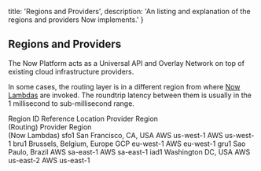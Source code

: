 
  title: 'Regions and Providers',
  description: 'An listing and explanation of the regions and providers Now implements.'
}

## Regions and Providers

The Now Platform acts as a Universal API and Overlay Network on top of existing cloud infrastructure providers.

In some cases, the routing layer is in a different region from where [Now Lambdas](/docs/v2/deployments/concepts/lambdas) are invoked. The roundtrip latency between them is usually in the 1 millisecond to sub-millisecond range.

<Table>
  <Row header>
    <Column left>Region ID</Column>
    <Column>Reference Location</Column>
    <Column>Provider Region<br /> (Routing)</Column>
    <Column right>Provider Region<br /> (Now Lambdas)</Column>
  </Row>

  <Row>
    <Column left>sfo1</Column>
    <Column>San Francisco, CA, USA</Column>
    <Column>AWS us-west-1</Column>
    <Column right>AWS us-west-1</Column>
  </Row>

  <Row>
    <Column left>bru1</Column>
    <Column>Brussels, Belgium, Europe</Column>
    <Column>GCP eu-west-1</Column>
    <Column right>AWS eu-west-1</Column>
  </Row>

  <Row>
    <Column left>gru1</Column>
    <Column>Sao Paulo, Brazil</Column>
    <Column>AWS sa-east-1</Column>
    <Column right>AWS sa-east-1</Column>
  </Row>

  <Row>
    <Column left>iad1</Column>
    <Column>Washington DC, USA</Column>
    <Column>AWS us-east-2</Column>
    <Column right>AWS us-east-1</Column>
  </Row>
</Table>


